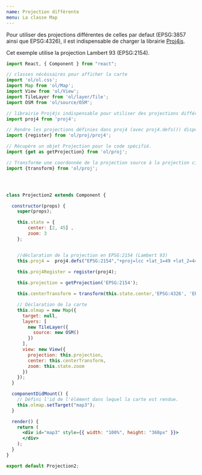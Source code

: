 ```yaml
---
name: Projection différente
menu: La classe Map
---
```



Pour utiliser des projections différentes de celles par defaut (EPSG:3857 ainsi que EPSG:4326),
il est indispensable de charger la librairie [Proj4js](http://proj4js.org/).

Cet exemple utilise la projection Lambert 93 (EPSG:2154).

<Projection2 />

```jsx
import React, { Component } from "react";

// classes nécéssaires pour afficher la carte
import 'ol/ol.css';
import Map from 'ol/Map';
import View from 'ol/View';
import TileLayer from 'ol/layer/Tile';
import OSM from 'ol/source/OSM';

// librairie Proj4js indispensable pour utiliser des projections différentes de celles par defaut
import proj4 from 'proj4';

// Rendre les projections définies dans proj4 (avec proj4.defs()) disponibles dans OpenLayers.
import {register} from 'ol/proj/proj4';

// Récupère un objet Projection pour le code spécifié. 
import {get as getProjection} from 'ol/proj';

// Transforme une coordonnée de la projection source à la projection cible. Cela retourne une nouvelle coordonnée (et ne modifie pas l'original)
import {transform} from 'ol/proj';




class Projection2 extends Component {

  constructor(props) {
    super(props);

    this.state = { 
        center: [2, 45] , 
        zoom: 3
    };


    //déclaration de la projection en EPSG:2154 (Lambert 93)
    this.proj4 =  proj4.defs("EPSG:2154","+proj=lcc +lat_1=49 +lat_2=44 +lat_0=46.5 +lon_0=3 +x_0=700000 +y_0=6600000 +ellps=GRS80 +towgs84=0,0,0,0,0,0,0 +units=m +no_defs");
    
    this.proj4Register = register(proj4);

    this.projection = getProjection('EPSG:2154');

    this.centerTransform = transform(this.state.center,'EPSG:4326', 'EPSG:2154')

    // Déclaration de la carte
    this.olmap = new Map({
      target: null,
      layers: [
        new TileLayer({
          source: new OSM()
        })
      ],
      view: new View({
        projection: this.projection,  
        center: this.centerTransform,
        zoom: this.state.zoom
      })
    });
  }

  componentDidMount() {
    // Défini l'id de l'élément dans lequel la carte est rendue.
    this.olmap.setTarget("map3");
  }

  render() {
    return (
      <div id="map3" style={{ width: "100%", height: "360px" }}>
      </div>
    );
  }
}

export default Projection2;
```